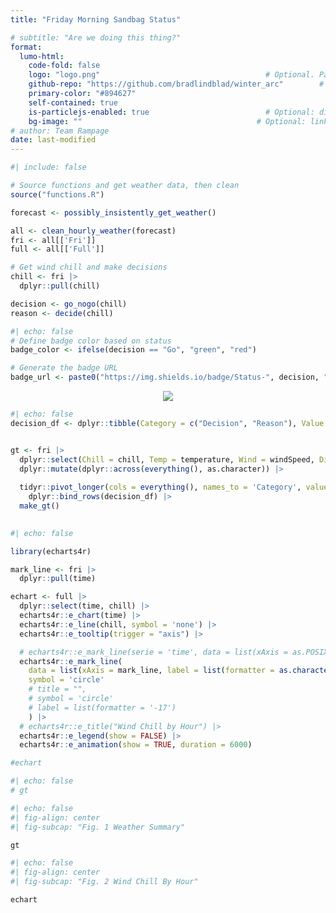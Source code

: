 ```yaml
---
title: "Friday Morning Sandbag Status"

# subtitle: "Are we doing this thing?"
format:
  lumo-html: 
    code-fold: false
    logo: "logo.png"                                     # Optional. Path to a logo displayed above the title
    github-repo: "https://github.com/bradlindblad/winter_arc"        # Optional. Adds a github corner at the top right
    primary-color: "#894627"
    self-contained: true
    is-particlejs-enabled: true                          # Optional: display interactive particles in the document header
    bg-image: ""                                       # Optional: link to an image for the header background
# author: Team Rampage
date: last-modified
---
```


```r
#| include: false

# Source functions and get weather data, then clean
source("functions.R")

forecast <- possibly_insistently_get_weather()

all <- clean_hourly_weather(forecast)
fri <- all[['Fri']]
full <- all[['Full']]

# Get wind chill and make decisions
chill <- fri |> 
  dplyr::pull(chill)

decision <- go_nogo(chill)
reason <- decide(chill)
```

```r
#| echo: false
# Define badge color based on status
badge_color <- ifelse(decision == "Go", "green", "red")

# Generate the badge URL
badge_url <- paste0("https://img.shields.io/badge/Status-", decision, "-", badge_color, "?style=plastic")
```

```{=html}
<div style="text-align: center;">
  <img src="`r badge_url`" style="transform: scale(1); display: inline-block;">
</div>
```

```r
#| echo: false
decision_df <- dplyr::tibble(Category = c("Decision", "Reason"), Value = c(decision, reason))


gt <- fri |> 
  dplyr::select(Chill = chill, Temp = temperature, Wind = windSpeed, Direction = windDirection, Summary = shortForecast, Time = time) |> 
  dplyr::mutate(dplyr::across(everything(), as.character)) |> 
  
  tidyr::pivot_longer(cols = everything(), names_to = 'Category', values_to = 'Value') |> 
    dplyr::bind_rows(decision_df) |> 
  make_gt()
  
```

```r
#| echo: false

library(echarts4r)

mark_line <- fri |> 
  dplyr::pull(time) 

echart <- full |> 
  dplyr::select(time, chill) |> 
  echarts4r::e_chart(time) |> 
  echarts4r::e_line(chill, symbol = 'none') |> 
  echarts4r::e_tooltip(trigger = "axis") |> 

  # echarts4r::e_mark_line(serie = 'time', data = list(xAxis = as.POSIXct('2024-12-11 13:00:00', format = "%Y-%m-%d %H:%M:%S")), title = "")
  echarts4r::e_mark_line(
    data = list(xAxis = mark_line, label = list(formatter = as.character(chill))),
    symbol = 'circle'
    # title = "",
    # symbol = 'circle'
    # label = list(formatter = '-17')
    ) |> 
  # echarts4r::e_title("Wind Chill by Hour") |> 
  echarts4r::e_legend(show = FALSE) |> 
  echarts4r::e_animation(show = TRUE, duration = 6000)

#echart

```

```r
#| echo: false
# gt
```

```r
#| echo: false
#| fig-align: center
#| fig-subcap: "Fig. 1 Weather Summary"

gt

```

```r
#| echo: false
#| fig-align: center
#| fig-subcap: "Fig. 2 Wind Chill By Hour"

echart

```
